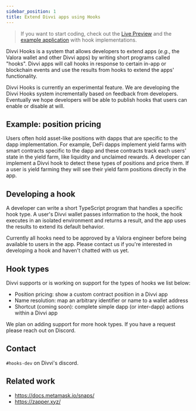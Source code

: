 ```yaml
---
sidebar_position: 1
title: Extend Divvi apps using Hooks
---
```

> If you want to start coding, check out the [Live
> Preview](./live-preview) and the [example application](https://github.com/divvi-xyz/hooks/blob/master/src/apps/example)
> with hook implementations.

Divvi Hooks is a system that allows developers to extend apps (_e.g._, the Valora wallet and other Divvi apps) by
writing short programs called "hooks". Divvi apps will call hooks in
response to certain in-app or blockchain events and use the results
from hooks to extend the apps' functionality.

Divvi Hooks is currently an experimental feature. We are
developing the Divvi Hooks system incrementally based on feedback
from developers. Eventually we hope developers will be able to publish
hooks that users can enable or disable at will.

## Example: position pricing

Users often hold asset-like positions with dapps that are specific to
the dapp implementation. For example, DeFi dapps
implement yield farms with smart contracts specific to the dapp and
these contracts track each users' state in the yield farm, like
liquidity and unclaimed rewards. A developer can implement a Divvi
hook to detect these types of positions and price them. If a user is
yield farming they will see their yield farm positions directly in
the app.

## Developing a hook

A developer can write a short TypeScript program that handles a
specific hook type. A user's Divvi wallet passes information to the
hook, the hook executes in an isolated environment and returns a
result, and the app uses the results to extend its default behavior.

Currently all hooks need to be approved by a Valora engineer before
being available to users in the app. Please contact us if
you're interested in developing a hook and haven't chatted with us
yet.

## Hook types

Divvi supports or is working on support for the types of hooks we
list below:

- Position pricing: show a custom contract position in a Divvi app
- Name resolution: map an arbitrary identifier or name to a wallet address
- Shortcut (coming soon): complete simple dapp (or inter-dapp) actions
  within a Divvi app

We plan on adding support for more hook types. If you have a request
please reach out on Discord.

## Contact

`#hooks-dev` on Divvi's discord.

## Related work

- https://docs.metamask.io/snaps/
- https://zapper.xyz/
